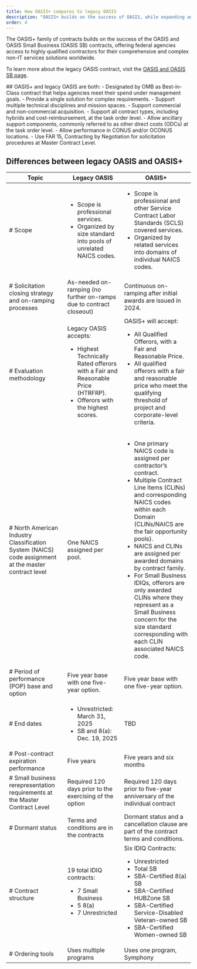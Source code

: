 ```yaml
---
title: How OASIS+ compares to legacy OASIS 
description: "OASIS+ builds on the success of OASIS, while expanding and streamlining its features. Learn more about how OASIS+ compares to its predecessor."
order: 4
---
```


The OASIS+ family of contracts builds on the success of the OASIS and OASIS Small Business (OASIS SB) contracts, offering federal agencies access to highly qualified contractors for their comprehensive and complex non-IT services solutions worldwide.

To learn more about the legacy OASIS contract, visit the [OASIS and OASIS SB page](https://www.gsa.gov/buy-through-us/products-and-services/professional-services/buy-services/oasis-and-oasis-small-business?topnav=buy-through-us).

<GradientBox>
##  OASIS+ and legacy OASIS are both: 
- Designated by OMB as Best-in-Class contract that helps agencies meet their spend under management goals.
- Provide a single solution for complex requirements.
- Support multiple technical disciplines and mission spaces.
- Support commercial and non-commercial acquisition.
- Support all contract types, including hybrids and cost-reimbursement, at the task order level.
- Allow ancillary support components, commonly referred to as other direct costs (ODCs) at the task order level.
- Allow performance in CONUS and/or OCONUS locations.
- Use FAR 15, Contracting by Negotiation for solicitation procedures at Master Contract Level.
</GradientBox>


## Differences between legacy OASIS and OASIS+
| Topic | Legacy OASIS | OASIS+
| --------------------------| --------------------------| --------------------------|
| # Scope | <ul> <li> Scope is professional services.</li> <li> Organized by size standard into pools of unrelated NAICS codes. </li> </ul> | <ul> <li> Scope is professional and other Service Contract Labor Standards (SCLS) covered services. </li> <li> Organized by related services into domains of individual NAICS codes. </li> </ul> |
| # Solicitation closing strategy and on-ramping processes | As-needed on-ramping (no further on-ramps due to contract closeout) | Continuous on-ramping after initial awards are issued in 2024. | 
| # Evaluation methodology | Legacy OASIS accepts: <ul> <li> Highest Technically Rated offerors with a Fair and Reasonable Price (HTRFRP).</li> <li> Offerors with the highest scores.</li> </ul> | OASIS+ will accept: <ul> <li> All Qualified Offerors, with a Fair and Reasonable Price. </li> <li> All qualified offerors with a fair and reasonable price who meet the qualifying threshold of project and corporate-level criteria. </li> </ul> |
| # North American Industry Classification System (NAICS) code assignment at the master contract level | One NAICS assigned per pool. | <ul> <li> One primary NAICS code is assigned per contractor’s contract. </li> <li> Multiple Contract Line Items (CLINs) and corresponding NAICS codes within each Domain (CLINs/NAICS are the fair opportunity pools). </li> <li> NAICS and CLINs are assigned per awarded domains by contract family. </li> <li> For Small Business IDIQs, offerors are only awarded CLINs where they represent as a Small Business concern for the size standard corresponding with each CLIN associated NAICS code. </li> </ul> | 
| # Period of performance (POP) base and option | Five year base with one five-year option. | Five year base with one five-year option. |
| # End dates | <ul> <li> Unrestricted: March 31, 2025 </li> <li> SB and 8(a): Dec. 19, 2025 </li> </ul> | TBD | 
| # Post-contract expiration performance | Five years | Five years and six months | 
| # Small business rerepresentation requirements at the Master Contract Level | Required 120 days prior to the exercising of the option | Required 120 days prior to five-year anniversary of the individual contract | 
| # Dormant status | Terms and conditions are in the contracts | Dormant status and a cancellation clause are part of the contract terms and conditions. | 
| # Contract structure | 19 total IDIQ contracts: <ul> <li> 7 Small Business </li> <li> 5 8(a) </li> <li> 7 Unrestricted </li> </ul> | Six IDIQ Contracts: <ul> <li> Unrestricted </li> <li> Total SB </li> <li> SBA-Certified 8(a) SB </li> <li> SBA-Certified HUBZone SB </li><li> SBA-Certified Service-Disabled Veteran-owned SB </li><li> SBA-Certified Women-owned SB </li> </ul> | 
| # Ordering tools | Uses multiple programs | Uses one program,  Symphony | 











